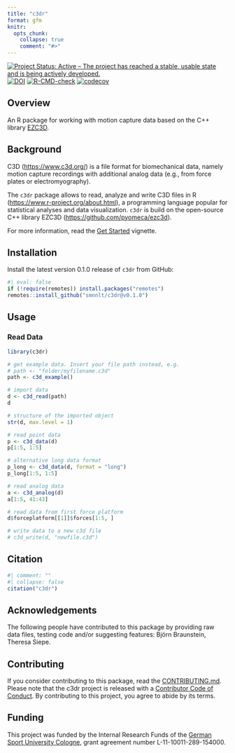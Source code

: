 ```yaml
---
title: "c3dr"
format: gfm
knitr:
  opts_chunk: 
    collapse: true
    comment: "#>" 
---
```


<!-- README.md is generated from README.qmd. Please edit that file -->

<!-- badges: start -->

[![Project Status: Active – The project has reached a stable, usable state and is being actively developed.](https://www.repostatus.org/badges/latest/active.svg)](https://www.repostatus.org/#active)
[![DOI](https://zenodo.org/badge/DOI/10.5281/zenodo.14870399.svg)](https://doi.org/10.5281/zenodo.14870399)
[![R-CMD-check](https://github.com/smnnlt/c3dr/actions/workflows/R-CMD-check.yaml/badge.svg)](https://github.com/smnnlt/c3dr/actions/workflows/R-CMD-check.yaml)
[![codecov](https://codecov.io/gh/smnnlt/c3dr/graph/badge.svg?token=BTRQJ0A831)](https://app.codecov.io/gh/smnnlt/c3dr)

<!-- badges: end -->

## Overview

An R package for working with motion capture data based on the C++ library [EZC3D](https://github.com/pyomeca/ezc3d).

## Background

C3D (<https://www.c3d.org/>) is a file format for biomechanical data, namely motion capture recordings with additional analog data (e.g., from force plates or electromyography).

The `c3dr` package allows to read, analyze and write C3D files in R (<https://www.r-project.org/about.html>), a programming language popular for statistical analyses and data visualization. `c3dr` is build on the open-source C++ library EZC3D (<https://github.com/pyomeca/ezc3d>).

For more information, read the [Get Started](https://smnnlt.github.io/c3dr/articles/c3dr.html) vignette.

## Installation

Install the latest version 0.1.0 release of `c3dr` from GitHub:

```r
#| eval: false
if (!require(remotes)) install.packages("remotes")
remotes::install_github("smnnlt/c3dr@v0.1.0")
```

## Usage

### Read Data

```r
library(c3dr)

# get example data. Insert your file path instead, e.g.
# path <- "folder/myfilename.c3d"
path <- c3d_example()

# import data
d <- c3d_read(path)
d

# structure of the imported object
str(d, max.level = 1)

# read point data
p <- c3d_data(d)
p[1:5, 1:5]

# alternative long data format
p_long <- c3d_data(d, format = "long")
p_long[1:5, 1:5]

# read analog data
a <- c3d_analog(d)
a[1:5, 41:43]

# read data from first force platform
d$forceplatform[[1]]$forces[1:5, ]

# write data to a new c3d file
# c3d_write(d, "newfile.c3d")
```

## Citation

```r
#| comment: ""
#| collapse: false
citation("c3dr")
```

## Acknowledgements

The following people have contributed to this package by providing raw data files, testing code and/or suggesting features: Björn Braunstein, Theresa Siepe.

## Contributing

If you consider contributing to this package, read the [CONTRIBUTING.md](https://github.com/smnnlt/c3dr/blob/main/.github/CONTRIBUTING.md). Please note that the c3dr project is released with a [Contributor Code of Conduct](https://github.com/smnnlt/c3dr/blob/main/CODE_OF_CONDUCT.md). By contributing to this project, you agree to abide by its terms.

## Funding

This project was funded by the Internal Research Funds of the [German Sport University Cologne](https://www.dshs-koeln.de/english/), grant agreement number L-11-10011-289-154000.
